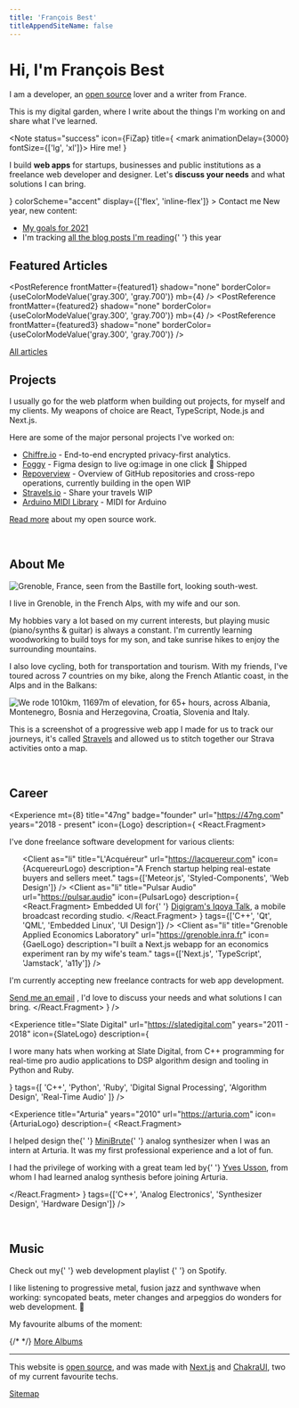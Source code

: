 ```yaml
---
title: 'François Best'
titleAppendSiteName: false
---
```



# Hi, I'm François Best

I am a developer, an [open source](/open-source) lover and a writer from France.

This is my digital garden, where I write about the things I'm working on and
share what I've learned.


<Note
  status="success"
  icon={FiZap}
  title={
    <mark animationDelay={3000} fontSize={['lg', 'xl']}>
      Hire me!
    </mark>
  }
>
  <p my={6}>
    I build <b>web apps</b> for startups, businesses and public institutions as
    a freelance web developer and designer. Let's <b>discuss your needs</b> and
    what solutions I can bring.
  </p>
  <ButtonRouteLink
    size="lg"
    href="mailto:contact+freelance@francoisbest.com"
    to="mailto:contact+freelance@francoisbest.com"
    leftIcon={<FiMail />}
    colorScheme="accent"
    display={['flex', 'inline-flex']}
  >
    Contact me
  </ButtonRouteLink>
</Note>

<Note>
  New year, new content:
  <ul my={3}>
    <li>
      <a href="/goals">My goals for 2021</a>
    </li>
    <li>
      I'm tracking <a href="/reading-list">all the blog posts I'm reading</a>{' '}
      this year
    </li>
  </ul>
</Note>

## Featured Articles

<PostReference
  frontMatter={featured1}
  shadow="none"
  borderColor={useColorModeValue('gray.300', 'gray.700')}
  mb={4}
/>
<PostReference
  frontMatter={featured2}
  shadow="none"
  borderColor={useColorModeValue('gray.300', 'gray.700')}
  mb={4}
/>
<PostReference
  frontMatter={featured3}
  shadow="none"
  borderColor={useColorModeValue('gray.300', 'gray.700')}
/>

<a href="/posts" display="block" textAlign="center" fontSize="sm">
  All articles
</a>

<br />

## Projects

I usually go for the web platform when building out projects, for myself and
my clients. My weapons of choice are React, TypeScript, Node.js and Next.js.

Here are some of the major personal projects I've worked on:

- [Chiffre.io](https://chiffre.io) - End-to-end encrypted privacy-first analytics.
- [Foggy](https://usefoggy.vercel.app) - Figma design to live og:image in one click <Badge textTransform="none">🚀 Shipped</Badge>
- [Repoverview](https://www.notion.so/47ng/Repoverview-f04949cf58b34b41b1422dbd378a5444) - Overview of GitHub repositories and cross-repo operations, currently building in the open <Badge>WIP</Badge>
- [Stravels.io](https://stravels.io) - Share your travels <Badge>WIP</Badge>
- [Arduino MIDI Library](https://github.com/FortySevenEffects/arduino_midi_library) - MIDI for Arduino

[Read more](/open-source) about my open source work.

<br />

## About Me

<WideContainer>
  <Image
    src="/images/grenoble-640@2x.png"
    srcSet="/images/grenoble-640.png 1x, /images/grenoble-640@2x.png 2x"
    alt="Grenoble, France, seen from the Bastille fort, looking south-west."
    rounded="md"
    w="100%"
    borderColor={useColorModeValue('gray.300', 'gray.700')}
    borderWidth="1px"
    shadow="md"
    mb={8}
  />
</WideContainer>

I live in Grenoble, in the French Alps, with my wife and our son.

My hobbies vary a lot based on my current interests, but playing music
(piano/synths & guitar) is always a constant. I'm currently learning woodworking
to build toys for my son, and take sunrise hikes to enjoy the surrounding mountains.

I also love cycling, both for transportation and tourism. With my friends,
I've toured across 7 countries on my bike, along the French Atlantic
coast, in the Alps and in the Balkans:

<BrowserWindowFrame url="stravels.io" mb={12}>
  <Image
    src={useColorModeValue(
      '/images/balkans-tour-2019-light.jpg',
      '/images/balkans-tour-2019-dark.jpg'
    )}
    alt="We rode 1010km, 11697m of elevation, for 65+ hours, across Albania, Montenegro, Bosnia and Herzegovina, Croatia, Slovenia and Italy."
    rounded="none"
    mb={0}
    //borderColor={useColorModeValue('gray.300', 'gray.700')}
    //borderWidth="1px"
    //shadow="md"
    //mb={8}
  />
</BrowserWindowFrame>

This is a screenshot of a progressive web app I made for us to track our
journeys, it's called [Stravels](https://stravels.io) and allowed us to stitch
together our Strava activities onto a map.

<br />

## Career


<Experience
  mt={8}
  title="47ng"
  badge="founder"
  url="https://47ng.com"
  years="2018 - present"
  icon={Logo}
  description={
    <React.Fragment>
      <p>I've done freelance software development for various clients:</p>
      <ul>
        <Client
          as="li"
          title="L'Acquéreur"
          url="https://lacquereur.com"
          icon={AcquereurLogo}
          description="A French startup helping real-estate buyers and sellers meet."
          tags={['Meteor.js', 'Styled-Components', 'Web Design']}
        />
        <Client
          as="li"
          title="Pulsar Audio"
          url="https://pulsar.audio"
          icon={PulsarLogo}
          description={
            <React.Fragment>
              Embedded UI for{' '}
              <a href="https://www.digigram.com/">Digigram's Iqoya Talk</a>, a
              mobile broadcast recording studio.
            </React.Fragment>
          }
          tags={['C++', 'Qt', 'QML', 'Embedded Linux', 'UI Design']}
        />
        <Client
          as="li"
          title="Grenoble Applied Economics Laboratory"
          url="https://grenoble.inra.fr"
          icon={GaelLogo}
          description="I built a Next.js webapp for an economics experiment ran by my wife's team."
          tags={['Next.js', 'TypeScript', 'Jamstack', 'a11y']}
        />
      </ul>
      <Note status="success" title="Add your business">
        <p my={4}>
          I'm currently accepting new freelance contracts for web app
          development.
        </p>
        <a href="mailto:contact+freelance@francoisbest.com">Send me an email</a>
        , I'd love to discuss your needs and what solutions I can bring.
      </Note>
    </React.Fragment>
  }
/>

<Experience
  title="Slate Digital"
  url="https://slatedigital.com"
  years="2011 - 2018"
  icon={SlateLogo}
  description={
    <p mb={0}>
      I wore many hats when working at Slate Digital, from C++ programming for
      real-time pro audio applications to DSP algorithm design and tooling in
      Python and Ruby.
    </p>
  }
  tags={[
    'C++',
    'Python',
    'Ruby',
    'Digital Signal Processing',
    'Algorithm Design',
    'Real-Time Audio'
  ]}
/>

<Experience
  title="Arturia"
  years="2010"
  url="https://arturia.com"
  icon={ArturiaLogo}
  description={
    <React.Fragment>
      <p>
        I helped design the{' '}
        <a href="https://en.wikipedia.org/wiki/Arturia_MiniBrute">MiniBrute</a>{' '}
        analog synthesizer when I was an intern at Arturia. It was my first
        professional experience and a lot of fun.
      </p>
      <p mb={0}>
        I had the privilege of working with a great team led by{' '}
        <a href="https://yusynth.net/index_en.php">Yves Usson</a>, from whom I
        had learned analog synthesis before joining Arturia.
      </p>
    </React.Fragment>
  }
  tags={['C++', 'Analog Electronics', 'Synthesizer Design', 'Hardware Design']}
/>

<br />


## Music

<Note status="success" icon={FiVolume2}>
  Check out my{' '}
  <OutgoingLink
    href="https://open.spotify.com/playlist/09JVRjAbg8ETlHWznfVOQf?si=F9Vksg9aQp2D7q5MbecMqw"
    textDecoration="underline"
  >
    web development playlist
  </OutgoingLink>{' '}
  on Spotify.
</Note>

I like listening to progressive metal, fusion jazz and synthwave when working:
syncopated beats, meter changes and arpeggios do wonders for web development. 🤘

My favourite albums of the moment:

<WideContainer>
  <SimpleGrid
    columns={[1, 2, 3]}
    spacingX={4}
    spacingY={8}
    justifyContent="center"
  >
    <SpotifyAlbum
      {...require('spotify:album:2opFAZPTe5dgHgNnDO2Ak4')} // The Further Side - Nova Collective
    />
    <SpotifyAlbum
      {...require('spotify:album:5kU3Q43bmLdARkMOCOLNkB')} // Igneous - Polynation
    />
    <SpotifyAlbum
      {...require('spotify:album:1PhYHO7Pva9e1YQY5GQ8zx')} // Vector - Haken
    />
    {/* <SpotifyAlbum
      {...require("spotify:album:1i6DTKXsonvhHZYdLhIbk1")} // Virus - Haken
    /> */}
    <SpotifyAlbum
      {...require('spotify:album:6nj966rHe5ui3JKwqh8a32')} // Kid Velo - Rival Consoles
    />
    <SpotifyAlbum
      {...require('spotify:album:4WA0COIl14e6amUlwz89pN')} // Epicloud - Devin Townsend Project
    />
    <SpotifyAlbum
      {...require('spotify:album:6gwHddBxh92zNI459I2PPD')} // Ziltoid Live - Devin Townsend Project
      name="Ziltoid Live"
    />
    <SpotifyAlbum
      {...require('spotify:album:0io5pe55YRCTVqEjwlOBdN')} // TRILOGY - Carpenter Brut
    />
    <SpotifyAlbum
      {...require('spotify:album:1Zisq1gECqPQtxvny6AUXP')} // Much Against Everyone's Advice - Soulwax
    />
    <SpotifyAlbum
      {...require('spotify:album:4K8bxkPDa5HENw0TK7WxJh')} // Superunknown - Soundgarden
      name="Superunknown"
    />
  </SimpleGrid>
</WideContainer>

<a href="/music" display="block" textAlign="center" fontSize="sm" mt={8}>
  More Albums
</a>

---

This website is [open source](https://github.com/franky47/francoisbest.com),
and was made with [Next.js](https://nextjs.org) and [ChakraUI](https://chakra-ui.com),
two of my current favourite techs.


<a href="/sitemap" display="block" textAlign="center" fontSize="sm" mt={8}>
  <Box as={FiMap} mr={2} display="inline-block" mt={-1} />
  Sitemap
</a>
